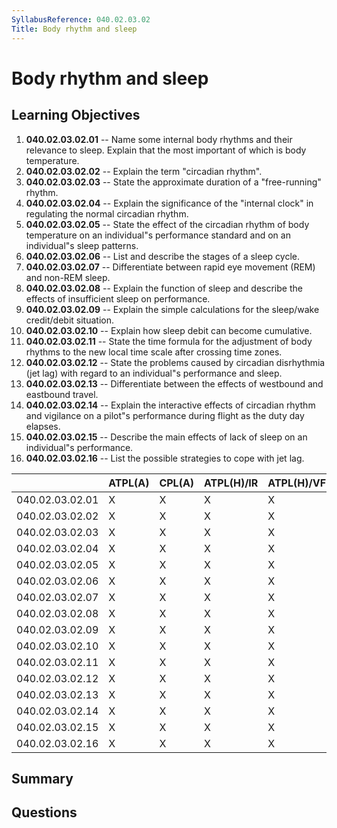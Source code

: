 ```yaml
---
SyllabusReference: 040.02.03.02
Title: Body rhythm and sleep
---
```


# Body rhythm and sleep

## Learning Objectives

1.  **040.02.03.02.01** -- Name some internal body rhythms and their relevance to
    sleep. Explain that the most important of which is body temperature.
2.  **040.02.03.02.02** -- Explain the term "circadian rhythm".
3.  **040.02.03.02.03** -- State the approximate duration of a "free-running"
    rhythm.
4.  **040.02.03.02.04** -- Explain the significance of the "internal clock" in
    regulating the normal circadian rhythm.
5.  **040.02.03.02.05** -- State the effect of the circadian rhythm of body
    temperature on an individual"s performance standard and on an individual"s
    sleep patterns.
6.  **040.02.03.02.06** -- List and describe the stages of a sleep cycle.
7.  **040.02.03.02.07** -- Differentiate between rapid eye movement (REM) and
    non-REM sleep.
8.  **040.02.03.02.08** -- Explain the function of sleep and describe the effects
    of insufficient sleep on performance.
9.  **040.02.03.02.09** -- Explain the simple calculations for the sleep/wake
    credit/debit situation.
10. **040.02.03.02.10** -- Explain how sleep debit can become cumulative.
11. **040.02.03.02.11** -- State the time formula for the adjustment of body
    rhythms to the new local time scale after crossing time zones.
12. **040.02.03.02.12** -- State the problems caused by circadian disrhythmia
    (jet lag) with regard to an individual"s performance and sleep.
13. **040.02.03.02.13** -- Differentiate between the effects of westbound and
    eastbound travel.
14. **040.02.03.02.14** -- Explain the interactive effects of circadian rhythm
    and vigilance on a pilot"s performance during flight as the duty day
    elapses.
15. **040.02.03.02.15** -- Describe the main effects of lack of sleep on an
    individual"s performance.
16. **040.02.03.02.16** -- List the possible strategies to cope with jet lag.

|                 | ATPL(A) | CPL(A) | ATPL(H)/IR | ATPL(H)/VFR | CPL(H) | IR | CBIR(A) |
| --------------- | ------- | ------ | ---------- | ----------- | ------ | -- | ------- |
| 040.02.03.02.01 | X       | X      | X          | X           |        |    |         |
| 040.02.03.02.02 | X       | X      | X          | X           | X      |    |         |
| 040.02.03.02.03 | X       | X      | X          | X           | X      |    |         |
| 040.02.03.02.04 | X       | X      | X          | X           | X      |    |         |
| 040.02.03.02.05 | X       | X      | X          | X           | X      |    |         |
| 040.02.03.02.06 | X       | X      | X          | X           | X      |    |         |
| 040.02.03.02.07 | X       | X      | X          | X           | X      |    |         |
| 040.02.03.02.08 | X       | X      | X          | X           | X      |    |         |
| 040.02.03.02.09 | X       | X      | X          | X           | X      |    |         |
| 040.02.03.02.10 | X       | X      | X          | X           | X      |    |         |
| 040.02.03.02.11 | X       | X      | X          | X           | X      |    |         |
| 040.02.03.02.12 | X       | X      | X          | X           | X      |    |         |
| 040.02.03.02.13 | X       | X      | X          | X           | X      |    |         |
| 040.02.03.02.14 | X       | X      | X          | X           | X      |    |         |
| 040.02.03.02.15 | X       | X      | X          | X           | X      |    |         |
| 040.02.03.02.16 | X       | X      | X          | X           | X      |    |         |

## Summary

## Questions
